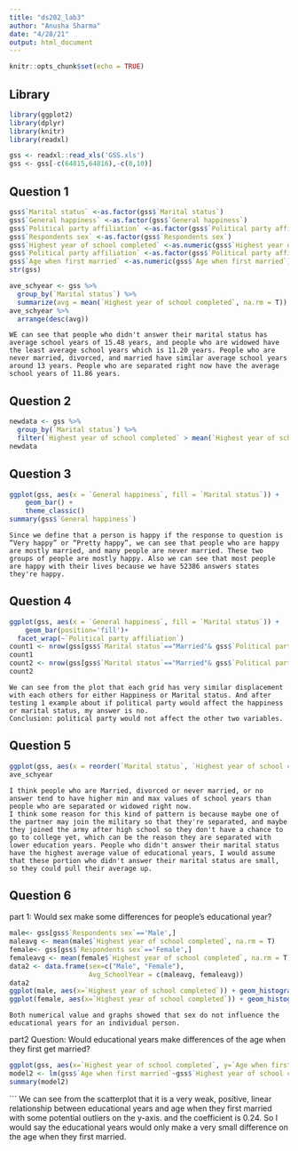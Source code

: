---
title: "ds202_lab3"
author: "Anusha Sharma"
date: "4/28/21"
output: html_document
---

```{r setup, include=FALSE}
knitr::opts_chunk$set(echo = TRUE)
```

## Library
```{r}
library(ggplot2)
library(dplyr)
library(knitr)
library(readxl)
```

```{r, warning=FALSE}
gss <- readxl::read_xls('GSS.xls')
gss <- gss[-c(64815,64816),-c(8,10)]
```

## Question 1
```{r, warning=FALSE}
gss$`Marital status` <-as.factor(gss$`Marital status`)
gss$`General happiness` <-as.factor(gss$`General happiness`)
gss$`Political party affiliation` <-as.factor(gss$`Political party affiliation`)
gss$`Respondents sex` <-as.factor(gss$`Respondents sex`)
gss$`Highest year of school completed` <-as.numeric(gss$`Highest year of school completed`)
gss$`Political party affiliation` <-as.factor(gss$`Political party affiliation`)
gss$`Age when first married` <-as.numeric(gss$`Age when first married`)
str(gss)
```
```{r}
ave_schyear <- gss %>%
  group_by(`Marital status`) %>%
  summarize(avg = mean(`Highest year of school completed`, na.rm = T))
ave_schyear %>% 
  arrange(desc(avg))
```
```
WE can see that people who didn't answer their marital status has average school years of 15.48 years, and people who are widowed have the least average school years which is 11.20 years. People who are never married, divorced, and married have similar average school years around 13 years. People who are separated right now have the average school years of 11.86 years.
```

## Question 2
```{r}
newdata <- gss %>%
  group_by(`Marital status`) %>%
  filter(`Highest year of school completed` > mean(`Highest year of school completed`, na.rm = T))
newdata
```

## Question 3
```{r}
ggplot(gss, aes(x = `General happiness`, fill = `Marital status`)) +
    geom_bar() +
    theme_classic()
summary(gss$`General happiness`)
```
```
Since we define that a person is happy if the response to question is “Very happy” or “Pretty happy”, we can see that people who are happy are mostly married, and many people are never married. These two groups of people are mostly happy. Also we can see that most people are happy with their lives because we have 52386 answers states they're happy.
```

## Question 4
```{r}
ggplot(gss, aes(x = `General happiness`, fill = `Marital status`)) +
    geom_bar(position='fill')+
  facet_wrap(~`Political party affiliation`)
count1 <- nrow(gss[gss$`Marital status`=="Married"& gss$`Political party affiliation`=="Strong democrat" & gss$`General happiness`=="Pretty happy" | gss$`General happiness`=="Very happy",])
count1
count2 <- nrow(gss[gss$`Marital status`=="Married"& gss$`Political party affiliation`=="Strong republican" & gss$`General happiness`=="Pretty happy" | gss$`General happiness`=="Very happy",])
count2
```
```
We can see from the plot that each grid has very similar displacement with each others for either Happiness or Marital status. And after testing 1 example about if political party would affect the happiness or marital status, my answer is no.
Conclusion: political party would not affect the other two variables.
```

## Question 5
```{r, warning=F}
ggplot(gss, aes(x = reorder(`Marital status`, `Highest year of school completed`, FUN = mean), y = `Highest year of school completed`)) + geom_boxplot()
ave_schyear
```
```
I think people who are Married, divorced or never married, or no answer tend to have higher min and max values of school years than people who are separated or widowed right now. 
I think some reason for this kind of pattern is because maybe one of the partner may join the military so that they're separated, and maybe they joined the army after high school so they don't have a chance to go to college yet, which can be the reason they are separated with lower education years. People who didn't answer their marital status have the highest average value of educational years, I would assume that these portion who didn't answer their marital status are small, so they could pull their average up.
```

## Question 6

part 1:
Would sex make some differences for people's educational year?
```{r, warning=FALSE, message=FALSE}
male<- gss[gss$`Respondents sex`=='Male',]
maleavg <- mean(male$`Highest year of school completed`, na.rm = T)
female<- gss[gss$`Respondents sex`=='Female',]
femaleavg <- mean(female$`Highest year of school completed`, na.rm = T)
data2 <- data.frame(sex=c("Male", "Female"),
                    Avg_SchoolYear = c(maleavg, femaleavg))
data2
ggplot(male, aes(x=`Highest year of school completed`)) + geom_histogram()
ggplot(female, aes(x=`Highest year of school completed`)) + geom_histogram()
```
```
Both numerical value and graphs showed that sex do not influence the educational years for an individual person.
```

part2
Question: Would educational years make differences of the age when they first get married?
```{r, warning=F}
ggplot(gss, aes(x=`Highest year of school completed`, y=`Age when first married`)) + geom_point()
model2 <- lm(gss$`Age when first married`~gss$`Highest year of school completed`)
summary(model2)
```
```
We can see from the scatterplot that it is a very weak, positive, linear relationship between educational years and age when they first married with some potential outliers on the y-axis. and the coefficient is 0.24. So I would say the educational years would only make a very small difference on the age when they first married.